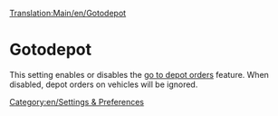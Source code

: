 [[Translation:Main/en/Gotodepot]]
{{en/-}}
=Gotodepot=

This setting enables or disables the [[Main/en/Allow goto depot orders|go to depot orders]] feature.
When disabled, depot orders on vehicles will be ignored.
[[Category:en/Settings & Preferences]]

{{OpenTTD-Patch-Stub}}